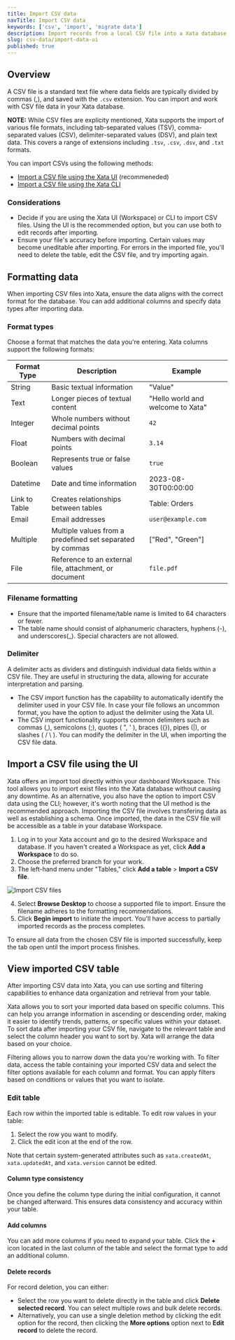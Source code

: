 ```yaml
---
title: Import CSV data
navTitle: Import CSV data
keywords: ['csv', 'import', 'migrate data']
description: Import records from a local CSV file into a Xata database table
slug: csv-data/import-data-ui
published: true
---
```


## Overview

A CSV file is a standard text file where data fields are typically divided by commas (,), and saved with the `.csv` extension.
You can import and work with CSV file data in your Xata database.

**NOTE:** While CSV files are explicity mentioned, Xata supports the import of various file formats, including tab-separated values (TSV), comma-separated values (CSV), delimiter-separated values (DSV), and plain text data. This covers a range of extensions including `.tsv`, `.csv`, `.dsv`, and `.txt` formats.

You can import CSVs using the following methods:

- [Import a CSV file using the Xata UI](/recipes/csv-data/import-data-ui#import-a-csv-file-using-the-ui) (recommeneded)
- [Import a CSV file using the Xata CLI](/recipes/csv-data/import-data-cli)

### Considerations

- Decide if you are using the Xata UI (Workspace) or CLI to import CSV files. Using the UI is the recommended option, but you can use both to edit records after importing.
- Ensure your file's accuracy before importing. Certain values may become uneditable after importing. For errors in the imported file, you'll need to delete the table, edit the CSV file, and try importing again.

## Formatting data

When importing CSV files into Xata, ensure the data aligns with the correct format for the database. You can add additional columns and specify data types after importing data.

### Format types

Choose a format that matches the data you're entering. Xata columns support the following formats:

| Format Type   | Description                                               | Example                           |
| ------------- | --------------------------------------------------------- | --------------------------------- |
| String        | Basic textual information                                 | "Value"                           |
| Text          | Longer pieces of textual content                          | "Hello world and welcome to Xata" |
| Integer       | Whole numbers without decimal points                      | `42`                              |
| Float         | Numbers with decimal points                               | `3.14`                            |
| Boolean       | Represents true or false values                           | `true`                            |
| Datetime      | Date and time information                                 | 2023-08-30T00:00:00               |
| Link to Table | Creates relationships between tables                      | Table: Orders                     |
| Email         | Email addresses                                           | `user@example.com`                |
| Multiple      | Multiple values from a predefined set separated by commas | \["Red", "Green"]                 |
| File          | Reference to an external file, attachment, or document    | `file.pdf`                        |

### Filename formatting

- Ensure that the imported filename/table name is limited to 64 characters or fewer.
- The table name should consist of alphanumeric characters, hyphens (-), and underscores(\_). Special characters are not allowed.

### Delimiter

A delimiter acts as dividers and distinguish individual data fields within a CSV file. They are useful in structuring the data, allowing for accurate interpretation and parsing.

- The CSV import function has the capability to automatically identify the delimiter used in your CSV file. In case your file follows an uncommon format, you have the option to adjust the delimiter using the Xata UI.
- The CSV import functionality supports common delimiters such as commas (,), semicolons (;), quotes ( ", ' ), braces ({}), pipes (|), or slashes ( / \ ). You can modify the delimiter in the UI, when importing the CSV file data.

## Import a CSV file using the UI

Xata offers an import tool directly within your dashboard Workspace. This tool allows you to import exist files into the Xata database without causing any downtime. As an alternative, you also have the option to import CSV data using the CLI; however, it's worth noting that the UI method is the recommended approach.
Importing the CSV file involves transfering data as well as establishing a schema. Once imported, the data in the CSV file will be accessible as a table in your database Workspace.

1.  Log in to your Xata account and go to the desired Workspace and database. If you haven't created a Workspace as yet, click **Add a Workspace** to do so.
2.  Choose the preferred branch for your work.
3.  The left-hand menu under "Tables," click **Add a table** > **Import a CSV file**.

![Import CSV files](../images/import-csv-file.png)

4.  Select **Browse Desktop** to choose a supported file to import. Ensure the filename adheres to the formatting recommendations.
5.  Click **Begin import** to initiate the import. You'll have access to partially imported records as the process completes.

<Alert status="warning">
  To ensure all data from the chosen CSV file is imported successfully, keep the tab open until the import process
  finishes.
</Alert>

## View imported CSV table

After importing CSV data into Xata, you can use sorting and filtering capabilities to enhance data organization and retrieval from your table.

Xata allows you to sort your imported data based on specific columns. This can help you arrange information in ascending or descending order, making it easier to identify trends, patterns, or specific values within your dataset.
To sort data after importing your CSV file, navigate to the relevant table and select the column header you want to sort by. Xata will arrange the data based on your choice.

Filtering allows you to narrow down the data you're working with. To filter data, access the table containing your imported CSV data and select the filter options available for each column and format. You can apply filters based on conditions or values that you want to isolate.

### Edit table

Each row within the imported table is editable. To edit row values in your table:

1.  Select the row you want to modify.
2.  Click the edit icon at the end of the row.

Note that certain system-generated attributes such as `xata.createdAt`, `xata.updatedAt`, and `xata.version` cannot be edited.

#### Column type consistency

Once you define the column type during the initial configuration, it cannot be changed afterward. This ensures data consistency and accuracy within your table.

#### Add columns

You can add more columns if you need to expand your table. Click the **+** icon located in the last column of the table and select the format type to add an additional column.

#### Delete records

For record deletion, you can either:

- Select the row you want to delete directly in the table and click **Delete selected record**. You can select multiple rows and bulk delete records.
- Alternatively, you can use a single deletion method by clicking the edit option for the record, then clicking the **More options** option next to **Edit record** to delete the record.
